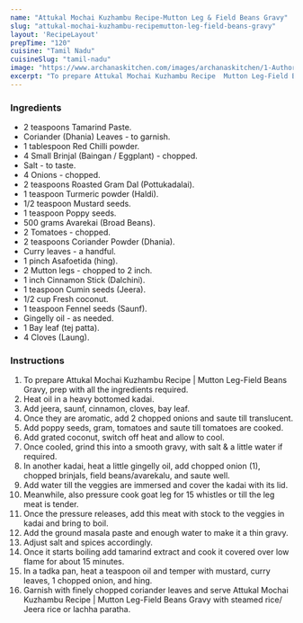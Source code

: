 ---
name: "Attukal Mochai Kuzhambu Recipe-Mutton Leg & Field Beans Gravy"
slug: "attukal-mochai-kuzhambu-recipemutton-leg-field-beans-gravy"
layout: 'RecipeLayout'
prepTime: "120"
cuisine: "Tamil Nadu"
cuisineSlug: "tamil-nadu"
image: "https://www.archanaskitchen.com/images/archanaskitchen/1-Author/subadiab-gmail.com/Attukal_Mochai_Kuzhambu_Recipe_Mutton_Leg_Field_Beans_Gravy.jpg"
excerpt: "To prepare Attukal Mochai Kuzhambu Recipe  Mutton Leg-Field Beans Gravy, prep with all the ingredients required"
---

### Ingredients

- 2 teaspoons Tamarind Paste.
- Coriander (Dhania) Leaves - to garnish.
- 1 tablespoon Red Chilli powder.
- 4 Small Brinjal (Baingan / Eggplant) - chopped.
- Salt - to taste.
- 4 Onions - chopped.
- 2 teaspoons Roasted Gram Dal (Pottukadalai).
- 1 teaspoon Turmeric powder (Haldi).
- 1/2 teaspoon Mustard seeds.
- 1 teaspoon Poppy seeds.
- 500 grams Avarekai (Broad Beans).
- 2 Tomatoes - chopped.
- 2 teaspoons Coriander Powder (Dhania).
- Curry leaves - a handful.
- 1 pinch Asafoetida (hing).
- 2 Mutton legs - chopped to 2 inch.
- 1 inch Cinnamon Stick (Dalchini).
- 1 teaspoon Cumin seeds (Jeera).
- 1/2 cup Fresh coconut.
- 1 teaspoon Fennel seeds (Saunf).
- Gingelly oil - as needed.
- 1 Bay leaf (tej patta).
- 4 Cloves (Laung).

### Instructions

1. To prepare Attukal Mochai Kuzhambu Recipe | Mutton Leg-Field Beans Gravy, prep with all the ingredients required.
1. Heat oil in a heavy bottomed kadai.
1. Add jeera, saunf, cinnamon, cloves, bay leaf.
1. Once they are aromatic, add 2 chopped onions and saute till translucent.
1. Add poppy seeds, gram, tomatoes and saute till tomatoes are cooked.
1. Add grated coconut, switch off heat and allow to cool.
1. Once cooled, grind this into a smooth gravy, with salt & a little water if required.
1. In another kadai, heat a little gingelly oil, add chopped onion (1), chopped brinjals, field beans/avarekalu, and saute well.
1. Add water till the veggies are immersed and cover the kadai with its lid.
1. Meanwhile, also pressure cook goat leg for 15 whistles or till the leg meat is tender.
1. Once the pressure releases, add this meat with stock to the veggies in kadai and bring to boil.
1. Add the ground masala paste and enough water to make it a thin gravy.
1. Adjust salt and spices accordingly.
1. Once it starts boiling add tamarind extract and cook it covered over low flame for about 15 minutes.
1. In a tadka pan, heat a teaspoon oil and temper with mustard, curry leaves, 1 chopped onion, and hing.
1. Garnish with finely chopped coriander leaves and serve Attukal Mochai Kuzhambu Recipe | Mutton Leg-Field Beans Gravy with steamed rice/ Jeera rice or lachha paratha.
